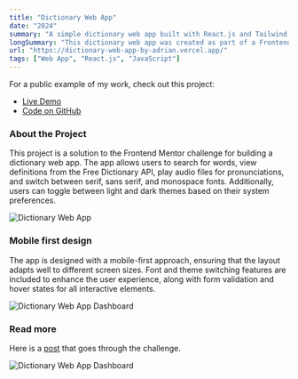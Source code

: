 ```yaml
---
title: "Dictionary Web App"
date: "2024"
summary: "A simple dictionary web app built with React.js and Tailwind CSS, offering responsive search features with light and dark theme support."
longSummary: "This dictionary web app was created as part of a Frontend Mentor challenge. It features search functionality using the Free Dictionary API, responsive layouts for different device sizes, and dynamic font and theme switching. The app adapts to the user's system preferences for light or dark mode and supports interactive elements with focus and hover states."
url: "https://dictionary-web-app-by-adrian.vercel.app/"
tags: ["Web App", "React.js", "JavaScript"]
---
```


<Alert>
For a public example of my work, check out this project:

- [Live Demo](https://countries-api-by-adrian.vercel.app/)
- [Code on GitHub](https://github.com/aliadrian/countries-api)

</Alert>

### About the Project

This project is a solution to the Frontend Mentor challenge for building a dictionary web app. The app allows users to search for words, view definitions from the Free Dictionary API, play audio files for pronunciations, and switch between serif, sans serif, and monospace fonts. Additionally, users can toggle between light and dark themes based on their system preferences.

<Image
  src="/projects/dictionary/tablet.jpg"
  alt="Dictionary Web App"
  width={2580}
  height={1691}
  caption="Desktop view of the dictionary app. The application is responsive and adapts to various screen sizes."
  contained
  size="lg"
/>

### Mobile first design

The app is designed with a mobile-first approach, ensuring that the layout adapts well to different screen sizes. Font and theme switching features are included to enhance the user experience, along with form validation and hover states for all interactive elements.

<Image
  src="/projects/dictionary/phones3.png"
  alt="Dictionary Web App Dashboard"
  width={1905}
  height={1409}
  caption="Mobile view of the dictionary app, featuring word search and interactive elements."
  contained
  size="lg"
/>

### Read more

Here is a [post](https://www.frontendmentor.io/challenges/dictionary-web-app-h5wwnyuKFL) that goes through the challenge.

<Image
  src="/projects/dictionary/floating3.png"
  alt="Dictionary Web App Dashboard"
  width={2580}
  height={1691}
  contained
  size="lg"
/>
